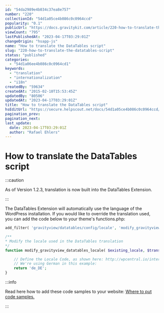 ```yaml
---
id: "54da2989e4b034c37ea8e757"
number: "220"
collectionId: "54d1a05ce4b086c0c0964ccd"
popularity: "0.1"
publicUrl: "https://docs.gravitykit.com/article/220-how-to-translate-the-datatables-script"
viewCount: "795"
lastPublishedAt: "2023-04-17T03:29:01Z"
changeOrigin: "hsapp-js"
name: "How to translate the DataTables script"
slug: "220-how-to-translate-the-datatables-script"
status: "published"
categories: 
  - "54d1a06ee4b086c0c0964cd1"
keywords: 
  - "translation"
  - "internationalization"
  - "i18n"
createdBy: "59634"
createdAt: "2015-02-10T15:53:45Z"
updatedBy: "80506"
updatedAt: "2023-04-17T03:29:01Z"
title: "How to translate the DataTables script"
hsEditUrl: "https://secure.helpscout.net/docs/54d1a05ce4b086c0c0964ccd/article/54da2989e4b034c37ea8e757"
pagination_prev: 
pagination_next: 
last_update:
  date: 2023-04-17T03:29:01Z
  author: "Rafael Ehlers"
---
```


# How to translate the DataTables script


:::caution

As of Version 1.2.3, translation is now built into the DataTables Extension.

:::



The DataTables Extension will automatically use the language of the WordPress installation. If you would like to override the translation used, you can add the code below to your theme's functions.php:

```php
add_filter( 'gravityview/datatables/config/locale', 'modify_gravityview_datatables_locale', 10, 2 );

/**
* Modify the locale used in the DataTables translation
*/
function modify_gravityview_datatables_locale( $existing_locale, $translations ) {

	// Define the Locale Code, as shown here: http://wpcentral.io/internationalization/
	// We're using German in this example:
	return 'de_DE';
}
```


:::info

Read here how to add these code samples to your website: [Where to put code samples.](https://docs.gravitykit.com/article/210-where-to-put-code-samples)

:::

 
